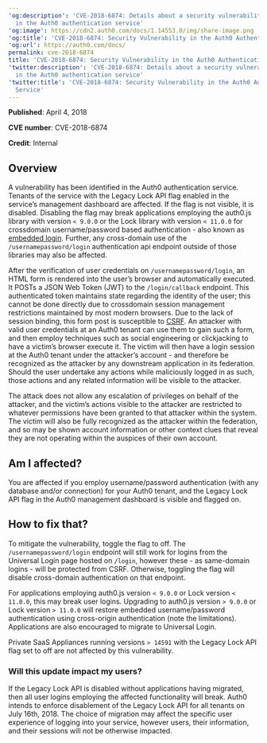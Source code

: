 ---
'og:description': 'CVE-2018-6874: Details about a security vulnerability identified
  in the Auth0 authentication service'
'og:image': https://cdn2.auth0.com/docs/1.14553.0/img/share-image.png
'og:title': 'CVE-2018-6874: Security Vulnerability in the Auth0 Authentication Service'
'og:url': https://auth0.com/docs/
permalink: cve-2018-6874
title: 'CVE-2018-6874: Security Vulnerability in the Auth0 Authentication Service'
'twitter:description': 'CVE-2018-6874: Details about a security vulnerability identified
  in the Auth0 authentication service'
'twitter:title': 'CVE-2018-6874: Security Vulnerability in the Auth0 Authentication
  Service'
---
**Published**: April 4, 2018

**CVE number**: CVE-2018-6874

**Credit**: Internal

## Overview

A vulnerability has been identified in the Auth0 authentication service. Tenants of the service with the Legacy Lock API flag enabled in the service’s management dashboard are affected. If the flag is not visible, it is disabled. Disabling the flag may break applications employing the auth0.js library with version `< 9.0.0` or the Lock library with version `< 11.0.0` for crossdomain username/password based authentication - also known as [embedded login](/docs/authenticate/login/universal-vs-embedded-login). Further, any cross-domain use of the `/usernamepassword/login` authentication api endpoint outside of those libraries may also be affected.

After the verification of user credentials on `/usernamepassword/login`, an HTML form is rendered into the user’s browser and automatically executed. It POSTs a <Tooltip tip="JSON Web Token (JWT): Standard ID Token format (and often Access Token format) used to represent claims securely between two parties." cta="View Glossary" href="/docs/glossary?term=JSON+Web+Token">JSON Web Token</Tooltip> (JWT) to the `/login/callback` endpoint. This authenticated token maintains state regarding the identity of the user; this cannot be done directly due to crossdomain session management restrictions maintained by most modern browsers. Due to the lack of session binding, this form post is susceptible to [CSRF](https://www.owasp.org/index.php/Cross-Site_Request_Forgery_(CSRF)). An attacker with valid user credentials at an Auth0 tenant can use them to gain such a form, and then employ techniques such as social engineering or clickjacking to have a victim’s browser execute it. The victim will then have a login session at the Auth0 tenant under the attacker’s account - and therefore be recognized as the attacker by any downstream application in its federation. Should the user undertake any actions while maliciously logged in as such, those actions and any related information will be visible to the attacker.

The attack does not allow any escalation of privileges on behalf of the attacker, and the victim’s actions visible to the attacker are restricted to whatever permissions have been granted to that attacker within the system. The victim will also be fully recognized as the attacker within the federation, and so may be shown account information or other context clues that reveal they are not operating within the auspices of their own account.

## Am I affected?

You are affected if you employ username/password authentication (with any database and/or connection) for your Auth0 tenant, and the Legacy Lock API flag in the Auth0 management dashboard is visible and flagged on.

## How to fix that?

To mitigate the vulnerability, toggle the flag to off. The `/usernamepassword/login` endpoint will still work for logins from the <Tooltip tip="Universal Login: Your application redirects to Universal Login, hosted on Auth0's Authorization Server, to verify a user's identity." cta="View Glossary" href="/docs/glossary?term=Universal+Login">Universal Login</Tooltip> page hosted on `/login`, however these - as same-domain logins - will be protected from CSRF. Otherwise, toggling the flag will disable cross-domain authentication on that endpoint.

For applications employing auth0.js version `< 9.0.0` or Lock version `< 11.0.0`, this may break user logins. Upgrading to auth0.js version `> 9.0.0` or Lock version `> 11.0.0` will restore embedded username/password authentication using cross-origin authentication (note the limitations). Applications are also encouraged to migrate to Universal Login.

Private SaaS Appliances running versions `> 14591` with the Legacy Lock API flag set to off are not affected by this vulnerability.

### Will this update impact my users?

If the Legacy Lock API is disabled without applications having migrated, then all user logins employing the affected functionality will break. Auth0 intends to enforce disablement of the Legacy Lock API for all tenants on July 16th, 2018. The choice of migration may affect the specific user experience of logging into your service, however users, their information, and their sessions will not be otherwise impacted.